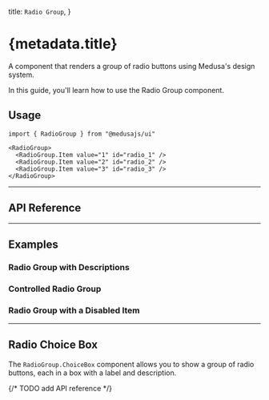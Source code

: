 
  title: `Radio Group`,
}

# {metadata.title}

A component that renders a group of radio buttons using Medusa's design system.

In this guide, you'll learn how to use the Radio Group component.

<ComponentExample name="radio-group-demo" />

## Usage

```tsx
import { RadioGroup } from "@medusajs/ui"
```

```tsx
<RadioGroup>
  <RadioGroup.Item value="1" id="radio_1" />
  <RadioGroup.Item value="2" id="radio_2" />
  <RadioGroup.Item value="3" id="radio_3" />
</RadioGroup>
```

---

## API Reference

<ComponentReference mainComponent="RadioGroup" />

---

## Examples

### Radio Group with Descriptions

<ComponentExample name="radio-group-descriptions" />

### Controlled Radio Group

<ComponentExample name="radio-group-controlled" />

### Radio Group with a Disabled Item

<ComponentExample name="radio-group-disabled" />

---

## Radio Choice Box

The `RadioGroup.ChoiceBox` component allows you to show a group of radio buttons, each in a box with a label and description.

<ComponentExample name="radio-group-choicebox" hideFeedback />

{/* TODO add API reference */}